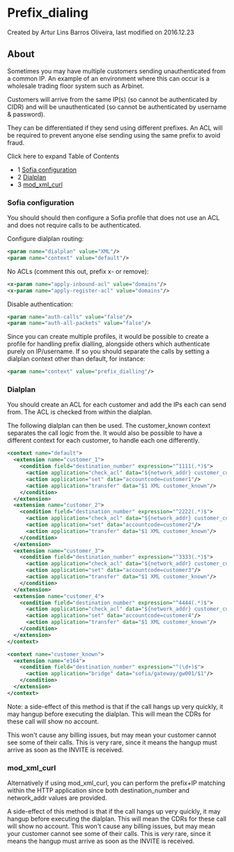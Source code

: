 
# Prefix_dialing 

 Created by  Artur Lins Barros Oliveira, last modified on 2016.12.23

## About

Sometimes you may have multiple customers sending unauthenticated from a common IP. An example of an environment where this can occur is a wholesale trading floor system such as Arbinet.

Customers will arrive from the same IP(s) (so cannot be authenticated by CIDR) and will be unauthenticated (so cannot be authenticated by username & password).

They can be differentiated if they send using different prefixes. An ACL will be required to prevent anyone else sending using the same prefix to avoid fraud.

Click here to expand Table of Contents

* 1 [Sofia configuration](#sofia-configuration)
* 2 [Dialplan](#dialplan)
* 3 [mod\_xml\_curl](#mod_xml_curl)

### Sofia configuration

You should should then configure a Sofia profile that does not use an ACL and does not require calls to be authenticated.

Configure dialplan routing:

```xml
<param name="dialplan" value="XML"/>
<param name="context" value="default"/>
```

No ACLs (comment this out, prefix x- or remove):

```xml
<x-param name="apply-inbound-acl" value="domains"/>
<x-param name="apply-register-acl" value="domains"/>
```

Disable authentication:

```xml
<param name="auth-calls" value="false"/>
<param name="auth-all-packets" value="false"/>
```

Since you can create multiple profiles, it would be possible to create a profile for handling prefix dialling, alongside others which authenticate purely on IP/username. If so you should separate the calls by setting a dialplan context other than default, for instance:

```xml
<param name="context" value="prefix_dialling"/>
```

### Dialplan

You should create an ACL for each customer and add the IPs each can send from. The ACL is checked from within the dialplan.

The following dialplan can then be used. The customer\_known context separates the call logic from the. It would also be possible to have a different context for each customer, to handle each one differently.

```xml
<context name="default">
  <extension name="customer_1">
    <condition field="destination_number" expression="^1111(.*)$">
      <action application="check_acl" data="${network_addr} customer_customer1"/>
      <action application="set" data="accountcode=customer1"/>
      <action application="transfer" data="$1 XML customer_known"/>
    </condition>
  </extension>
  <extension name="customer_2">
    <condition field="destination_number" expression="^2222(.*)$">
      <action application="check_acl" data="${network_addr} customer_customer2"/>
      <action application="set" data="accountcode=customer2"/>
      <action application="transfer" data="$1 XML customer_known"/>
    </condition>
  </extension>
  <extension name="customer_3">
    <condition field="destination_number" expression="^3333(.*)$">
      <action application="check_acl" data="${network_addr} customer_customer3"/>
      <action application="set" data="accountcode=customer3"/>
      <action application="transfer" data="$1 XML customer_known"/>
    </condition>
  </extension>
  <extension name="customer_4">
    <condition field="destination_number" expression="^4444(.*)$">
      <action application="check_acl" data="${network_addr} customer_customer4"/>
      <action application="set" data="accountcode=customer4"/>
      <action application="transfer" data="$1 XML customer_known"/>
    </condition>
  </extension>
</context>

<context name="customer_known">
  <extension name="e164">
    <condition field="destination_number" expression="^(\d+)$">
      <action application="bridge" data="sofia/gateway/gw001/$1"/>
    </condition>
  </extension>
</context>
```

Note: a side-effect of this method is that if the call hangs up very quickly, it may hangup before executing the dialplan. This will mean the CDRs for these call will show no account. 

This won't cause any billing issues, but may mean your customer cannot see some of their calls. This is very rare, since it means the hangup must arrive as soon as the INVITE is received.

### mod_xml_curl

Alternatively if using mod\_xml\_curl, you can perform the prefix+IP matching within the HTTP application since both destination\_number and network\_addr values are provided.

A side-effect of this method is that if the call hangs up very quickly, it may hangup before executing the dialplan. This will mean the CDRs for these call will show no account. This won't cause any billing issues, but may mean your customer cannot see some of their calls. This is _very_ rare, since it means the hangup must arrive as soon as the INVITE is received.


